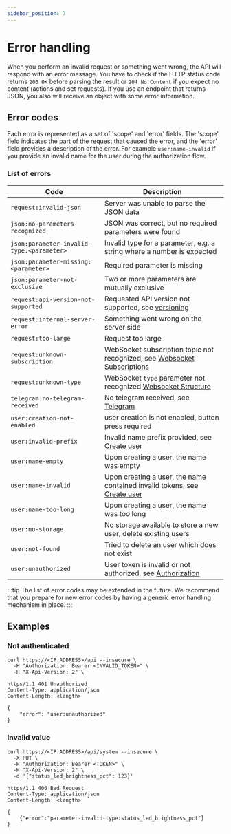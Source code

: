 ```yaml
---
sidebar_position: 7
---
```



# Error handling

<PreliminaryWarning />

When you perform an invalid request or something went wrong, the API will respond with an error message. You have to check if the HTTP status code returns `200 OK` before parsing the result or `204 No Content` if you expect no content (actions and set requests).
If you use an endpoint that returns JSON, you also will receive an object with some error information.

## Error codes

Each error is represented as a set of 'scope' and 'error' fields. The 'scope' field indicates the part of the request that caused the error, and the 'error' field provides a description of the error. For example `user:name-invalid` if you provide an invalid name for the user during the authorization flow.

### List of errors

| Code                                      | Description                                                                                                                  |
| ----------------------------------------- | ---------------------------------------------------------------------------------------------------------------------------- |
| `request:invalid-json`                    | Server was unable to parse the JSON data                                                                                     |
| `json:no-parameters-recognized`           | JSON was correct, but no required parameters were found                                                                      |
| `json:parameter-invalid-type:<parameter>` | Invalid type for a parameter, e.g. a string where a number is expected                                                       |
| `json:parameter-missing:<parameter>`      | Required parameter is missing                                                                                                |
| `json:parameter-not-exclusive`            | Two or more parameters are mutually exclusive                                                                                |
| `request:api-version-not-supported`       | Requested API version not supported, see [versioning](/docs/v2/versioning)                                                   |
| `request:internal-server-error`           | Something went wrong on the server side                                                                                      |
| `request:too-large`                       | Request too large                                                                                                            |
| `request:unknown-subscription`            | WebSocket subscription topic not recognized, see [Websocket Subscriptions](/docs/v2/websocket#subscribe)                     |
| `request:unknown-type`                    | WebSocket `type` parameter not recognized [Websocket Structure](/docs/v2/websocket#structure)                                |
| `telegram:no-telegram-received`           | No telegram received, see [Telegram](/docs/v2/telegram#error-handling)                                                       |
| `user:creation-not-enabled`               | user creation is not enabled, button press required                                                                          |
| `user:invalid-prefix`                     | Invalid name prefix provided, see [Create user](/docs/v2/authorization#create-user-and-get-token)                            |
| `user:name-empty`                         | Upon creating a user, the name was empty                                                                                     |
| `user:name-invalid`                       | Upon creating a user, the name contained invalid tokens, see [Create user](/docs/v2/authorization#create-user-and-get-token) |
| `user:name-too-long`                      | Upon creating a user, the name was too long                                                                                  |
| `user:no-storage`                         | No storage available to store a new user, delete existing users                                                              |
| `user:not-found`                          | Tried to delete an user which does not exist                                                                                 |
| `user:unauthorized`                       | User token is invalid or not authorized, see [Authorization](/docs/v2/authorization)                                         |

:::tip
The list of error codes may be extended in the future. We recommend that you prepare for new error codes by having a generic error handling mechanism in place.
:::

## Examples

### Not authenticated

```shell title="Request"
curl https://<IP ADDRESS>/api --insecure \
  -H "Authorization: Bearer <INVALID_TOKEN>" \
  -H "X-Api-Version: 2" \
```

```http title="Response"
https/1.1 401 Unauthorized
Content-Type: application/json
Content-Length: <length>

{
    "error": "user:unauthorized"
}
```

### Invalid value

```http title="Request"
curl https://<IP ADDRESS>/api/system --insecure \
  -X PUT \
  -H "Authorization: Bearer <TOKEN>" \
  -H "X-Api-Version: 2" \
  -d '{"status_led_brightness_pct": 123}'
```

```http title="Response"
https/1.1 400 Bad Request
Content-Type: application/json
Content-Length: <length>

{
    {"error":"parameter-invalid-type:status_led_brightness_pct"}
}
```
